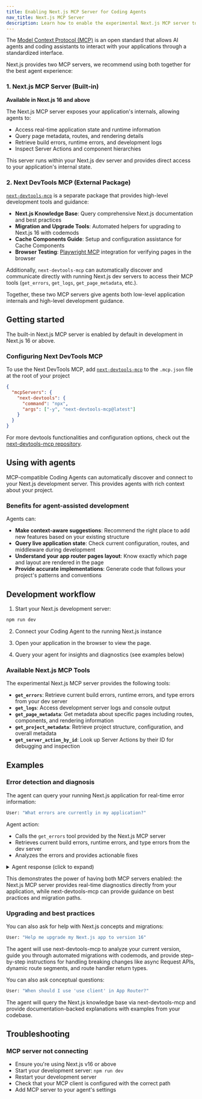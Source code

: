 ```yaml
---
title: Enabling Next.js MCP Server for Coding Agents
nav_title: Next.js MCP Server
description: Learn how to enable the experimental Next.js MCP server to allow agents access to your application state
---
```


The [Model Context Protocol (MCP)](https://modelcontextprotocol.io) is an open standard that allows AI agents and coding assistants to interact with your applications through a standardized interface.

Next.js provides two MCP servers, we recommend using both together for the best agent experience:

### 1. Next.js MCP Server (Built-in)

**Available in Next.js 16 and above**

The Next.js MCP server exposes your application's internals, allowing agents to:

- Access real-time application state and runtime information
- Query page metadata, routes, and rendering details
- Retrieve build errors, runtime errors, and development logs
- Inspect Server Actions and component hierarchies

This server runs within your Next.js dev server and provides direct access to your application's internal state.

### 2. Next DevTools MCP (External Package)

[`next-devtools-mcp`](https://www.npmjs.com/package/next-devtools-mcp) is a separate package that provides high-level development tools and guidance:

- **Next.js Knowledge Base**: Query comprehensive Next.js documentation and best practices
- **Migration and Upgrade Tools**: Automated helpers for upgrading to Next.js 16 with codemods
- **Cache Components Guide**: Setup and configuration assistance for Cache Components
- **Browser Testing**: [Playwright MCP](https://github.com/microsoft/playwright-mcp) integration for verifying pages in the browser

Additionally, `next-devtools-mcp` can automatically discover and communicate directly with running Next.js dev servers to access their MCP tools (`get_errors`, `get_logs`, `get_page_metadata`, etc.).

Together, these two MCP servers give agents both low-level application internals and high-level development guidance.

## Getting started

The built-in Next.js MCP server is enabled by default in development in Next.js 16 or above.

### Configuring Next DevTools MCP

To use the Next DevTools MCP, add [`next-devtools-mcp`](https://www.npmjs.com/package/next-devtools-mcp) to the `.mcp.json` file at the root of your project

```json filename=".mcp.json"
{
  "mcpServers": {
    "next-devtools": {
      "command": "npx",
      "args": ["-y", "next-devtools-mcp@latest"]
    }
  }
}
```

For more devtools functionalities and configuration options, check out the [next-devtools-mcp repository](https://github.com/vercel/next-devtools-mcp).

## Using with agents

MCP-compatible Coding Agents can automatically discover and connect to your Next.js development server. This provides agents with rich context about your project.

### Benefits for agent-assisted development

Agents can:

- **Make context-aware suggestions**: Recommend the right place to add new features based on your existing structure
- **Query live application state**: Check current configuration, routes, and middleware during development
- **Understand your app router pages layout**: Know exactly which page and layout are rendered in the page
- **Provide accurate implementations**: Generate code that follows your project's patterns and conventions

## Development workflow

1. Start your Next.js development server:

```bash filename="Terminal"
npm run dev
```

2. Connect your Coding Agent to the running Next.js instance

3. Open your application in the browser to view the page.

4. Query your agent for insights and diagnostics (see examples below)

### Available Next.js MCP Tools

The experimental Next.js MCP server provides the following tools:

- **`get_errors`**: Retrieve current build errors, runtime errors, and type errors from your dev server
- **`get_logs`**: Access development server logs and console output
- **`get_page_metadata`**: Get metadata about specific pages including routes, components, and rendering information
- **`get_project_metadata`**: Retrieve project structure, configuration, and overall metadata
- **`get_server_action_by_id`**: Look up Server Actions by their ID for debugging and inspection

## Examples

### Error detection and diagnosis

The agent can query your running Next.js application for real-time error information:

```bash
User: "What errors are currently in my application?"
```

Agent action:

- Calls the `get_errors` tool provided by the Next.js MCP server
- Retrieves current build errors, runtime errors, and type errors from the dev server
- Analyzes the errors and provides actionable fixes

<details>
<summary>Agent response (click to expand)</summary>

```bash
> fix errors on the page

⏺ I'll help you fix the errors on the page. Let me first check what errors exist by looking at the
  current state of the project.

⏺ next-devtools - nextjs_runtime (MCP)(action: "discover_servers")
⏺ next-devtools - nextjs_runtime (MCP)(action: "call_tool", toolName: "get_errors")

⏺ I found a hydration error on the /about page. The error shows that the server is rendering
  "server" but the client is rendering "client", causing a mismatch. Let me create a todo list and fix
   this issue.

⏺ Perfect! Now let me check for errors on the page.           01:14 PM  claude-sonnet-4-5-20250929

⏺ next-devtools - nextjs_runtime (MCP)(action: "call_tool", toolName: "get_errors")
  ⎿ {
      "success": true,
      "port": 3000,
      "toolName": "get_errors",
      "result": {
        "content": [
          {
            "type": "text",
            "text": "# Found errors in 1 browser session(s)\n\n## Session: /about\n\n**1 error(s)
     found**\n\n### Runtime Errors\n\n#### Error 1 (Type: recoverable)\n\n**Error**: Hydration failed
```

</details>

This demonstrates the power of having both MCP servers enabled: the Next.js MCP server provides real-time diagnostics directly from your application, while next-devtools-mcp can provide guidance on best practices and migration paths.

### Upgrading and best practices

You can also ask for help with Next.js concepts and migrations:

```bash
User: "Help me upgrade my Next.js app to version 16"
```

The agent will use next-devtools-mcp to analyze your current version, guide you through automated migrations with codemods, and provide step-by-step instructions for handling breaking changes like async Request APIs, dynamic route segments, and route handler return types.

You can also ask conceptual questions:

```bash
User: "When should I use 'use client' in App Router?"
```

The agent will query the Next.js knowledge base via next-devtools-mcp and provide documentation-backed explanations with examples from your codebase.

## Troubleshooting

### MCP server not connecting

- Ensure you're using Next.js v16 or above
- Start your development server: `npm run dev`
- Restart your development server
- Check that your MCP client is configured with the correct path
- Add MCP server to your agent's settings
